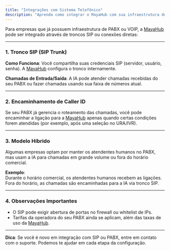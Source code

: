 ```yaml
---
title: "Integrações com Sistema Telefônico"
description: "Aprenda como integrar o MayaHub com sua infraestrutura de PABX ou VOIP existente usando troncos SIP"
---
```


Para empresas que já possuem infraestrutura de PABX ou VOIP, a [MayaHub](http://mayahub.ai) pode ser integrado através de troncos SIP ou conexões diretas:

---

### 1. **Tronco SIP (SIP Trunk)**

**Como Funciona**: Você compartilha suas credenciais SIP (servidor, usuário, senha). A [MayaHub](http://mayahub.ai)  configura o tronco internamente.

**Chamadas de Entrada/Saída**: A IA pode atender chamadas recebidas do seu PABX ou fazer chamadas usando sua faixa de números atual.

---

### 2. **Encaminhamento de Caller ID**

Se seu PABX já gerencia o roteamento das chamadas, você pode encaminhar a ligação para a [MayaHub](http://mayahub.ai) apenas quando certas condições forem atendidas (por exemplo, após uma seleção no URA/IVR).

---

### 3. **Modelo Híbrido**

Algumas empresas optam por manter os atendentes humanos no PABX, mas usam a IA para chamadas em grande volume ou fora do horário comercial.

**Exemplo**:\
Durante o horário comercial, os atendentes humanos recebem as ligações.\
Fora do horário, as chamadas são encaminhadas para a IA via tronco SIP.

---

### 4. **Observações Importantes**

- O SIP pode exigir abertura de portas no firewall ou whitelist de IPs.
- Tarifas da operadora do seu PABX ainda se aplicam, além das taxas de uso da [MayaHub](http://mayahub.ai).

---

**Dica**: Se você é novo em integração com SIP ou PABX, entre em contato com o suporte. Podemos te ajudar em cada etapa da configuração.